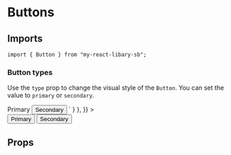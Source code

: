 
<Meta title="Design System/Button" component={Button} />

# Buttons

## Imports

```
import { Button } from "my-react-libary-sb";
```
### Button types

Use the `type` prop to change the visual style of the `Button`. You can set the value to `primary` or `secondary`.

<Canvas withSource="open">
  <Story
    name="Types"
    parameters={{
      docs: {
        source: {
          code: `
<Button type="primary">Primary</Button>
<Button type="secondary">Secondary</Button>
`
        }
      },
    }}
  >
    <div
      style={{
        display: "flex",
        gap: "1rem",
        alignItems: "center",
        flexWrap: "wrap",
      }}
    >
      <Button type="primary">Primary</Button>
      <Button type="secondary">Secondary</Button>
    </div>
  </Story>
</Canvas>

## Props

<ArgsTable of={Button} />
